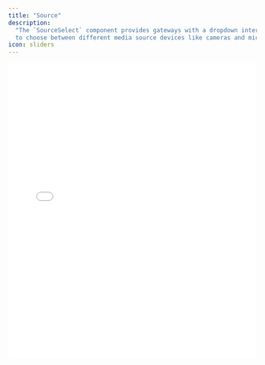 ```yaml
---
title: "Source"
description:
  "The `SourceSelect` component provides gateways with a dropdown interface
  to choose between different media source devices like cameras and microphones."
icon: sliders
---
```


<iframe
  src={`https://ui-kit-docs-embed.vercel.app/broadcast/source`}
  height="600px"
  width="100%"
  frameBorder="0"
  allowFullScreen
  allow="autoplay; encrypted-media; fullscreen; picture-in-picture; display-capture; camera; microphone"
  style={{
    borderRadius: 10,
    backgroundColor: "black",
  }}
/>

<Info>
  All of the `SourceSelect` components extend from
  [`@radix-ui/react-select`](https://www.radix-ui.com/primitives/docs/components/select),
  and inherits all of the documentation for those components.
</Info>

## Features

- Synchronizes state with the user media and the broadcast
- Adheres to [WAI-ARIA](https://w3c.github.io/aria/) design patterns
- Persists to `localStorage` by default (with storage overrides customizable in
  `Root`)

## Anatomy

Import the components and piece the parts together.

```tsx
import * as Broadcast from "@livepeer/react/broadcast";

export default () => (
  <Broadcast.Root>
    <Broadcast.SourceSelect>
      <Broadcast.SelectTrigger>
        <Broadcast.SelectValue />
        <Broadcast.SelectIcon />
      </Broadcast.SelectTrigger>
      <Broadcast.SelectPortal>
        <Broadcast.SelectContent>
          <Broadcast.SelectScrollUpButton />
          <Broadcast.SelectViewport>
            <Broadcast.SelectItem>
              <Broadcast.SelectItemText />
              <Broadcast.SelectItemIndicator />
            </Broadcast.SelectItem>

            <Broadcast.SelectGroup>
              <Broadcast.SelectLabel />
              <Broadcast.SelectItem>
                <Broadcast.SelectItemText />
                <Broadcast.SelectItemIndicator />
              </Broadcast.SelectItem>
            </Broadcast.SelectGroup>

            <Broadcast.SelectSeparator />
          </Broadcast.SelectViewport>
          <Broadcast.SelectScrollDownButton />
          <Broadcast.SelectArrow />
        </Broadcast.SelectContent>
      </Broadcast.SelectPortal>
    </Broadcast.SourceSelect>
  </Broadcast.Root>
);
```

## Props

### `SourceSelect`

Takes all props of the
[Radix Select Root](https://www.radix-ui.com/primitives/docs/components/select)
component.

#### `forceMount`

A boolean that, when set to true, ensures the component is always mounted. If
this is not specified, it will only be shown when sources are detected.

#### `type`

A string indicating the type of media devices to list in the dropdown, either
`"audioinput"` for microphones or `"videoinput"` for cameras.

#### `children`

A function that takes the available media devices as input and returns the React
nodes (options) to be rendered inside the dropdown. This enables dynamic
population of the dropdown based on the available devices. ™

<Warning>The device ID must be used for the `SelectItem` value.</Warning>

## Data Attributes

### `data-livepeer-source-select`

Serves to identify the component's role within the broadcast interface.

### `data-type`

Indicates the type of media source device the dropdown is currently displaying,
either `"audioinput"` for microphones or `"videoinput"` for cameras.

### `data-visible`

Reflects the visibility status of the dropdown, with `"true"` meaning it's
currently visible (i.e., device support is available) and `"false"` denoting
it's not visible.
